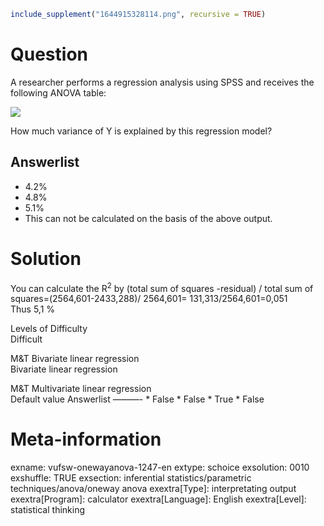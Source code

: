 ```r
include_supplement("1644915328114.png", recursive = TRUE)
```

Question
========
A researcher performs a regression analysis using SPSS and receives the
following ANOVA table:  
  
![](1644915328114.png)
  
How much variance of Y is explained by this regression model?

Answerlist
----------
* 4.2%
* 4.8%
* 5.1%
* This can not be calculated on the basis of the above output.

Solution
========





You can calculate the R<sup>2</sup> by (total sum of squares -residual)
/ total sum of squares=(2564,601-2433,288)/ 2564,601=
131,313/2564,601=0,051  
Thus 5,1 %





Levels of Difficulty  
Difficult

M&T Bivariate linear regression  
Bivariate linear regression

M&T Multivariate linear regression  
Default value
Answerlist
----------
* False
* False
* True
* False

Meta-information
================
exname: vufsw-onewayanova-1247-en
extype: schoice
exsolution: 0010
exshuffle: TRUE
exsection: inferential statistics/parametric techniques/anova/oneway anova
exextra[Type]: interpretating output
exextra[Program]: calculator
exextra[Language]: English
exextra[Level]: statistical thinking

